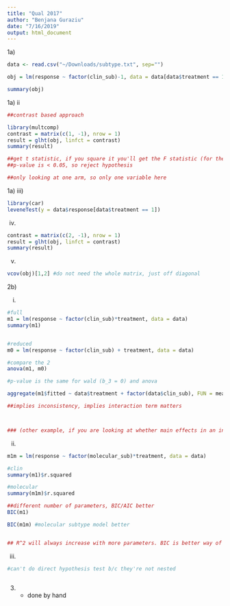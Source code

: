 ```yaml
---
title: "Qual 2017"
author: "Benjana Guraziu"
date: "7/16/2019"
output: html_document
---
```


1a)
```r
data <- read.csv("~/Downloads/subtype.txt", sep="")

obj = lm(response ~ factor(clin_sub)-1, data = data[data$treatment == 1,]) #fitting full model

summary(obj)
```
1a) ii
```r

##contrast based approach

library(multcomp)
contrast = matrix(c(1, -1), nrow = 1)
result = glht(obj, linfct = contrast)
summary(result)

##get t statistic, if you square it you'll get the F statistic (for the other approach) (df = 1 which is rows of C or difference in number of parameters in full vs reduced model, denominator : n-q - df of SSE)
##p-value is < 0.05, so reject hypothesis

##only looking at one arm, so only one variable here
```

1a) iii)

```r
library(car)
leveneTest(y = data$response[data$treatment == 1])
```

iv)

```r
contrast = matrix(c(2, -1), nrow = 1)
result = glht(obj, linfct = contrast)
summary(result)
```

v)
```r
vcov(obj)[1,2] #do not need the whole matrix, just off diagonal
```


2b)

i)

```r
#full
m1 = lm(response ~ factor(clin_sub)*treatment, data = data)
summary(m1)


#reduced
m0 = lm(response ~ factor(clin_sub) + treatment, data = data)

#compare the 2
anova(m1, m0)

#p-value is the same for wald (b_3 = 0) and anova

aggregate(m1$fitted ~ data$treatment + factor(data$clin_sub), FUN = mean)

##implies inconsistency, implies interaction term matters



### (other example, if you are looking at whether main effects in an interaction model, then you have full model which is interaction, and reduced model which is just the other variable)

```


ii)

```r
m1m = lm(response ~ factor(molecular_sub)*treatment, data = data)

#clin
summary(m1)$r.squared

#molecular
summary(m1m)$r.squared

##different number of parameters, BIC/AIC better
BIC(m1)

BIC(m1m) #molecular subtype model better


## R^2 will always increase with more parameters. BIC is better way of evaluating
```

iii)

```r
#can't do direct hypothesis test b/c they're not nested



```


3) - done by hand




















